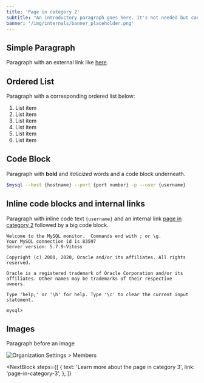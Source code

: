 ```yaml
---
title: 'Page in category 2'
subtitle: "An introductory paragraph goes here. It's not needed but can be potentially helpful to briefly explain the page's purpose and content."
banner: '/img/internals/banner_placeholder.png'
---
```


## Simple Paragraph

Paragraph with an external link like [here](https://dev.mysql.com/doc/refman/8.0/en/mysql.html).

## Ordered List

Paragraph with a corresponding ordered list below:

1. List item
2. List item
3. List item
4. List item
5. List item
6. List item

## Code Block

Paragraph with **bold** and _italicized_ words and a code block underneath.

```bash
$mysql --host {hostname} --port {port number} -p --user {username}
```

## Inline code blocks and internal links

Paragraph with inline code text `{username}` and an internal link [page in category 2](/category-2/page-in-category-2) followed by a big code block.

```console
Welcome to the MySQL monitor.  Commands end with ; or \g.
Your MySQL connection id is 83597
Server version: 5.7.9-Vitess

Copyright (c) 2000, 2020, Oracle and/or its affiliates. All rights reserved.

Oracle is a registered trademark of Oracle Corporation and/or its
affiliates. Other names may be trademarks of their respective
owners.

Type 'help;' or '\h' for help. Type '\c' to clear the current input statement.

mysql>
```

## Images

<!-- Comments can be inserted as well which won't be rendered on the actual page -->

Paragraph before an image

![Organization Settings > Members](/img/docs/ps_org_settings_members.png)

<NextBlock
  steps={[
    {
      text: 'Learn more about the page in category 3',
      link: 'page-in-category-3',
    },
  ]}
></NextBlock>
